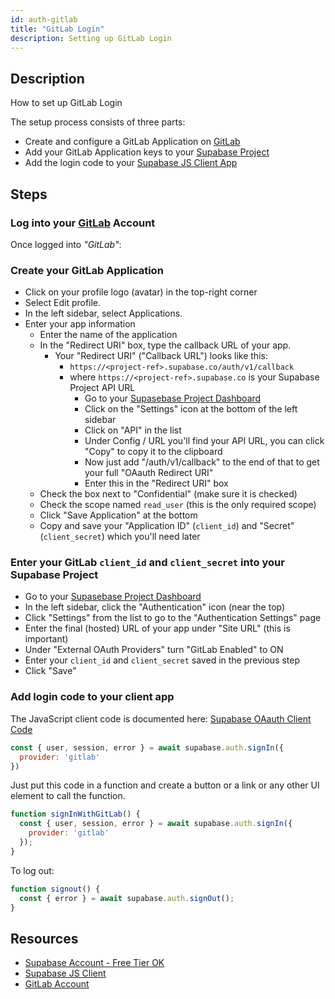 ```yaml
---
id: auth-gitlab
title: "GitLab Login"
description: Setting up GitLab Login
---
```



## Description

How to set up GitLab Login

The setup process consists of three parts:

* Create and configure a GitLab Application on [GitLab](https://gitlab.com)
* Add your GitLab Application keys to your [Supabase Project](https://supabase.io)
* Add the login code to your [Supabase JS Client App](https://github.com/supabase/supabase-js)

## Steps

### Log into your [GitLab](https://gitlab.com) Account

Once logged into *"GitLab"*:

### Create your GitLab Application

- Click on your profile logo (avatar) in the top-right corner
- Select Edit profile.
- In the left sidebar, select Applications.
- Enter your app information
  - Enter the name of the application
  - In the "Redirect URI" box, type the callback URL of your app.
    - Your "Redirect URI" ("Callback URL") looks like this:
      - `https://<project-ref>.supabase.co/auth/v1/callback`
      - where `https://<project-ref>.supabase.co` is your Supabase Project API URL
          - Go to your [Supasebase Project Dashboard](https://supabase.io)
          - Click on the "Settings" icon at the bottom of the left sidebar
          - Click on "API" in the list
          - Under Config / URL you'll find your API URL, you can click "Copy" to copy it to the clipboard
          - Now just add "/auth/v1/callback" to the end of that to get your full "OAauth Redirect URI"
          - Enter this in the "Redirect URI" box
  - Check the box next to "Confidential" (make sure it is checked)
  - Check the scope named `read_user` (this is the only required scope)
  - Click "Save Application" at the bottom
  - Copy and save your "Application ID" (`client_id`) and "Secret" (`client_secret`) which you'll need later

### Enter your GitLab `client_id` and `client_secret` into your Supabase Project

- Go to your [Supasebase Project Dashboard](https://supabase.io)
- In the left sidebar, click the "Authentication" icon (near the top)
- Click "Settings" from the list to go to the "Authentication Settings" page
- Enter the final (hosted) URL of your app under "Site URL" (this is important)
- Under "External OAuth Providers" turn "GitLab Enabled" to ON
- Enter your `client_id` and `client_secret` saved in the previous step
- Click "Save"

### Add login code to your client app

The JavaScript client code is documented here: [Supabase OAauth Client Code](https://supabase.io/docs/reference/javascript/auth-signin#sign-in-using-third-party-providers)

```js
const { user, session, error } = await supabase.auth.signIn({
  provider: 'gitlab'
})
```

Just put this code in a function and create a button or a link or any other UI element to call the function.

```js
function signInWithGitLab() {
  const { user, session, error } = await supabase.auth.signIn({
    provider: 'gitlab'
  });
}
```

To log out:

```js
function signout() {
  const { error } = await supabase.auth.signOut();
}
```

## Resources

* [Supabase Account - Free Tier OK](https://supabase.io)
* [Supabase JS Client](https://github.com/supabase/supabase-js)
* [GitLab Account](https://gitlab.com)

